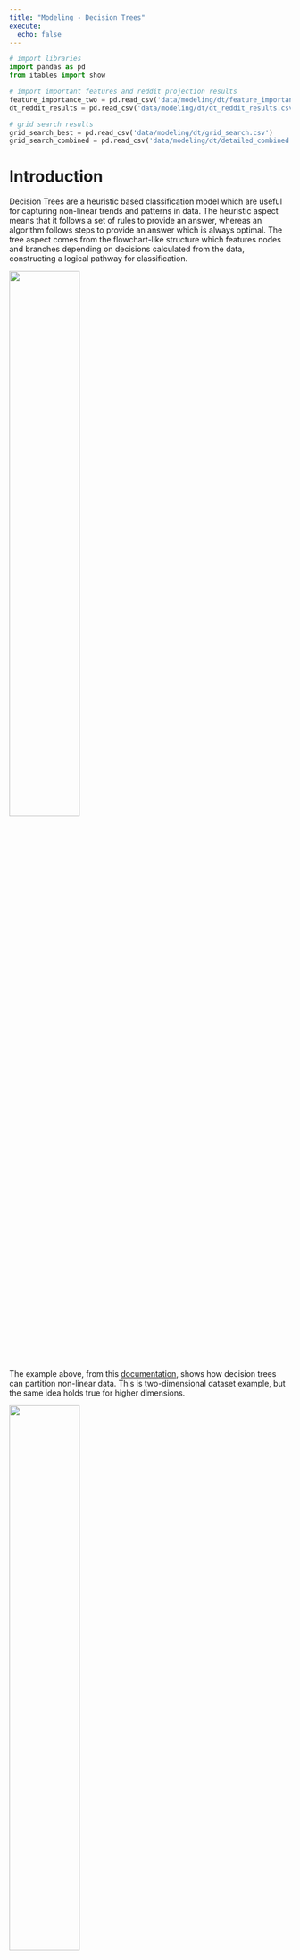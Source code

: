 ```yaml
---
title: "Modeling - Decision Trees"
execute:
  echo: false
---
```


```python
# import libraries
import pandas as pd
from itables import show

# import important features and reddit projection results
feature_importance_two = pd.read_csv('data/modeling/dt/feature_importance_two.csv')
dt_reddit_results = pd.read_csv('data/modeling/dt/dt_reddit_results.csv')

# grid search results
grid_search_best = pd.read_csv('data/modeling/dt/grid_search.csv')
grid_search_combined = pd.read_csv('data/modeling/dt/detailed_combined.csv')

```

# Introduction

Decision Trees are a heuristic based classification model which are useful for capturing non-linear trends and patterns in data. The heuristic aspect means that it follows a set of rules to provide an answer, whereas an algorithm follows steps to provide an answer which is always optimal. The tree aspect comes from the flowchart-like structure which features nodes and branches depending on decisions calculated from the data, constructing a logical pathway for classification.

![](images/modeling/dt/dt_intro_1.png){width=50% fig-align="center"}

The example above, from this [documentation](https://grantmcdermott.com/parttree/), shows how decision trees can partition non-linear data. This is two-dimensional dataset example, but the same idea holds true for higher dimensions.

![](images/modeling/dt/dt_intro_2.png){width=50% fig-align="center"}

The example above, from this [website](https://venngage-wordpress.s3.amazonaws.com/uploads/2019/08/what-is-a-decision-tree-5.png), shows the flowchart like structure, illustrating how a decision can be made by splitting logically on a criteria.

Notice that this example uses both qualitative and quantitative data. Decision Trees are effective on even mixed data. In fact, given at least a single column of quantitivate data, there are an infinite number of trees that can be made depending on how the quantitiatve variables are split. In addition to an infinite number of ways to split the quantitative variables (especially continuous data), tree depth can add to the complexity of a model.

Trees can be shallow or deep, meaning the number of branches and subsequent nodes that are allowed. A tree can be split until each node is pure or even only contains a single value. Purity in a node refers to the amount of labels within it. For example, given a decision tree whose task is to model a binary label dataset, if a node contains only a single label type, it is considered pure. Investigating the purity (and impurity) of a node is how "goodness" of split is measured. How are criteria for a split formed and how does this relate to purity? The common heuristics that are used in this process are:

- Gini
- Entropy
- Information Gain

Gini and Entropy calculate the impurity of a node, and Information Gain measures the overall impurity after a split is made and either Gini or Impurity is calculated. The attribute with the highest Information Gain is chosen for the split.

This section of the analysis will specifically use **Decision Tree Classification** [sklearn documentation](https://scikit-learn.org/stable/modules/generated/sklearn.tree.DecisionTreeClassifier.html).

# Strategy and Goals

More specifically, Decision Trees will be used here to create models for predicting political bias from text data. Aftering training models with news article which have known political biases, these models will be applied to Reddit data to project political bias, which could be a decent indicator of sentiment towards student loan relief in online social discourse.

>See the [Modeling Preparation](modeling_prep.qmd) page for a detailed breakdown of the data fromatting, labels for supervised learning, and necessity for disjointness.

# Hyperparameter Tuning

Due to the availability of hyperparameters within the deciison tree classifier, [GridSearchCV](https://scikit-learn.org/stable/modules/generated/sklearn.model_selection.GridSearchCV.html) was used to test each of the parameters for each the label aggregations. This uses the entire dataset and cross validates that, folding it into 5 different folds in this case. It essentially creates the training and testing sets during the process within the 5 different folds.

The hyperparameters tested were:

- criterion:
  - gini
  - entropy
  - log_loss
- max_depth:
  - None
  - 5
  - 10
- max_features:
  - None
  - sqrt
  - log2
  
## Hyperparameter Results

```python
show(grid_search_combined, style="width:100%;margin:auto")
```

## Hyperparameter Best Results

```python
show(grid_search_best, style="width:50%;margin:auto")
```

> Note that the combined search has rankings for each model based not only on accuracy but aspects such model fitting time. The Hyperparameter Best Results will be used for the following modeling.

# Modeling

Due to the nature of decision trees, its possible to illustrate the actual node splits.

## Five Labels

![](images/modeling/dt/cm_five_labels.png){width=50% fig-align="center"}

![](images/modeling/dt/dt_five_labels.png.png){width=100% fig-align="center"}

This model across all five labels resulted in a 55.95% accuracy. It was particularly weak in predicting Lean Right correctly. The root node of the tree was $news \leq 1.5$.

## Three Labels

![](images/modeling/dt/cm_three_labels.png){width=50% fig-align="center"}

![](images/modeling/dt/dt_three_labels.png.png){width=100% fig-align="center"}

When combining Lean Left and Lean Right with Left and Right, respectively, the model accuracy was just below 60%. The root node of the tree was $fox \leq 1.5$.

## Strict Three Labels

![](images/modeling/dt/cm_strict_three_labels.png){width=50% fig-align="center"}

![](images/modeling/dt/dt_strict_three_labels.png.png){width=100% fig-align="center"}

When the leaning political biases weren't combined, the accuracy of the model had a slight increase of about 5%. The root node of the tree was $news \leq 1.5$.

## Two Labels

![](images/modeling/dt/cm_two_labels.png){width=50% fig-align="center"}

![](images/modeling/dt/dt_two_labels.png.png){width=100% fig-align="center"}

When combining Lean Left and Lean Right with Left and Right, respectively, and dropping the Center label, the model accuracy was almost 61%. There were still a high amount of incorrect predictions, which could be reflective on the leanings. The root node of the tree was $required \leq 0.5$.

## Strict Two Labels

![](images/modeling/dt/cm_strict_two_labels.png){width=50% fig-align="center"}

![](images/modeling/dt/dt_strict_two_labels.png.png){width=100% fig-align="center"}

When the leaning political biases weren't combined, and dropping the the Center label, the accuracy of the model increased by almost 20% over all other models. This is a respectable model, and the best performance with the Decision Tree classification in this section. Additionally, it had the simplest tree with the root node being $news \leq 2.5$.

## Comparing Trees

The models using different subsets and aggregations of the data prodcued several different trees. Just examining the root node, $news$ was mainly the root node. However, the last tree provided a different split value of $2.5$ versus $1.5$ for the others with that root node. However, the other root nodes were $required$ and $fox$.


# Reddit Projections

To apply this model in projecting political bias on Reddit authors, feature permutation was performed on the best performing 2-Class model to obtain the most important features from the original 1000 labels. The 3-Class model had poor perfomance, so that wasn't pursued for this section. Additionally, the important features were combined with the nodes of the tree. Subsequently:

1. The models were retrained on this subset of important features.
2. The Reddit count vectorized data was then reduced to these feautres.
3. The models were appplied to the Reddit subset.

## Feature Importance through Permutation

### Two Features - Strict Two Political Biases

```python
show(feature_importance_two[feature_importance_two['absolute_importance']>0], style="width:50%;margin:auto")
```

>After combining these features with the missing features from the decision tree nodes, the new model features only 11 words.


## Retrained Models

The retrained models with fewer features had roughly about the same accuracy.

### Two Features

![](images/modeling/nb/cm_important_two_labels.png){width=50% fig-align="center"}

## Reddit Projection Results

```python
show(dt_reddit_results, style="width:50%;margin:auto")
```

>The above illustrates the predicions for both the three and two label models as well as their probabilities. This was a strictly two-label projection onto the Reddit data and shows some decently high confidence from the model. Recall that political biases are correlated with sentiment, with the Right having a more negative sentiment and the Left having a more positive sentiment.


# Conclusion

News articles published by organizations with known political biases were modeled in an attempt to project political bias on text content when it is unknown. Although political bias can vary between authors and news topics within a single organization, a model which produces a tree-like flowchart was used in attempt to do this. The model was most accurate when political bias was distinctly two categories. When the model was used on distinctly *Left* or *Right* categories of news sources, it performed adequately. This was an important outcome, as the hypothesis of this overall analysis was to identify specific features which could predict political bias in an attempt to project positive and negative sentiment on the topic of **Student Loan Forgiveness**. Ultimately, the model was used on Reddit Authors' combined content to analyze this sentiment on the social discourse platform. Given such a high performing model, sentiment was projected with how confident the model was on this.

The flowchart which was produced by the best model shows where patterns of text can be separated to accurately partition text data into a political bias. In fact, it reduced subsets of news articles with 1000s of words into just 10 words where these partitions can be made.


# Modeling Conclusions

Please see [Modeling Conclusions](modeling_conclusion.qmd) for a complete synthesis of the supervised machine learning models, especially concerning bias and sentiment.

---

# Code Links

- [Modeling Functions](https://github.com/Student-Loan-Forgiveness/Student-Loan-Forgiveness/blob/main/scripts/modeling/modeling_functions.py)
- [Decision Tree Modeling](https://github.com/Student-Loan-Forgiveness/Student-Loan-Forgiveness/blob/main/scripts/modeling/decision_trees.py)
